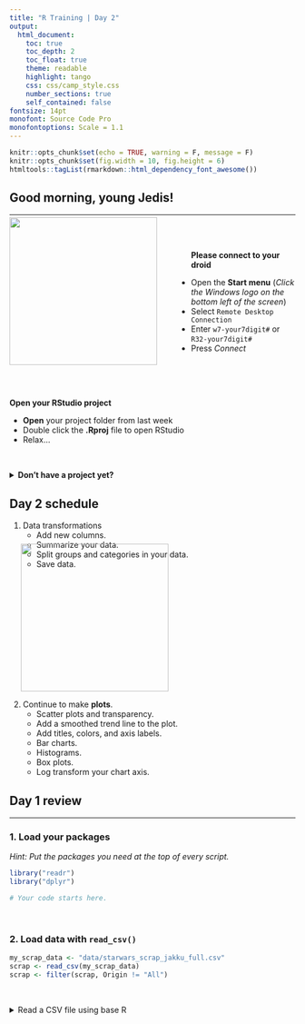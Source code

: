 ```yaml
---
title: "R Training | Day 2"
output: 
  html_document:
    toc: true
    toc_depth: 2
    toc_float: true
    theme: readable
    highlight: tango
    css: css/camp_style.css
    number_sections: true
    self_contained: false
fontsize: 14pt
monofont: Source Code Pro
monofontoptions: Scale = 1.1
---
```


```r
knitr::opts_chunk$set(echo = TRUE, warning = F, message = F)
knitr::opts_chunk$set(fig.width = 10, fig.height = 6) 
htmltools::tagList(rmarkdown::html_dependency_font_awesome())
```


## Good morning, young Jedis! {-}
<hr>

![](images/day2_bb8_sq.png){width="260" style="float: left; margin-right: 60px; margin-top: -10px;"}

<br><br>

__Please connect to your droid__

- Open the __Start menu__  (_Click the Windows logo on the bottom left of the screen_)
- Select ` Remote Desktop Connection `
- Enter ` w7-your7digit# ` or ` R32-your7digit# `
- Press _Connect_

<br><br><br>

__Open your RStudio project__

- __Open__ your project folder from last week
- Double click the __.Rproj__ file to open RStudio
- Relax...

<br>

<details><summary class = "btn_code"> __Don't have a project yet?__ </summary><p>


<a href="https://github.com/MPCA-air/RTrain/blob/master/data/junk_data.zip?raw=true"> <span class = "btn btn-info"> __DOWNLOAD__  </span></a> —  The Day 1 project files  

- __Open__ the `.zip` file
- __Copy__ the "junk_data" folder to your Desktop 
- __Open__ the folder
- Double click the __.Rproj__ file to open RStudio

<br>

<hr>

</p></details>


## Day 2 schedule  {-}

1. Data transformations
    - Add new columns.
    - Summarize your data.
    - Split groups and categories in your data.
    - Save data.
    
![](images/starwars_sleeping.png){width="260" align="right" style="margin-top: -58px; margin-left: 20px; margin-right: 6px;"}

2. Continue to make __plots__.
    - Scatter plots and transparency.
    - Add a smoothed trend line to the plot.
    - Add titles, colors, and axis labels.
    - Bar charts.
    - Histograms.
    - Box plots.
    - Log transform your chart axis. 
 


## Day 1 review {-}
<hr>

### 1. Load your packages {-}

_Hint: Put the packages you need at the top of every script._
```r
library("readr")
library("dplyr")

# Your code starts here.

```

<br>


### 2. Load data with `read_csv()` {-}
```r

my_scrap_data <- "data/starwars_scrap_jakku_full.csv"
scrap <- read_csv(my_scrap_data)
scrap <- filter(scrap, Origin != "All")

```

<br>

<details><summary class = "btn_code_blue"> Read a CSV file using base R </summary>
<p>

Sometimes there are more ways than one to solve puzzles in R. You don't actually need a package to read csvs into R. You can do this in _base R_. Let's not get carried away with all of the ways to do things, but just know---if one way doesn't work or is too slow..there is always another way to go about things.

Copy the code below to your R script and run the line with the `read.csv` function (Hit __CTRL + ENTER__). It will return the Star Wars scrap data `scrap`. The character string `"~data/scrap.csv"` inside the parentheses of the `read.csv()` function is the path of the data file.

```r
data <- read.csv("X:/Agency_Files/Outcomes/Risk_Eval_Air_Mod/_Air_Risk_Evaluation/R/R_Camp/Intro to R\RTrain - Star Wars/data/starwars_scrap_jakku_full.csv")
```

### 3. `select()` and `arrange()` your data {-}
```r

# Sort from low to high
arrange(scrap, Amount)

# Sort from high to low
arrange(scrap, desc(Amount))

##Select just the Origin cities and Destination (receiving) groups
select(scrap, c(Origin, Dest))

```

<br>


### 4. Filter your data with `filter()` {-}

_Hint: Numbers don't need quotes._
```r

# Filter to Salvage items with Amounts of 299
scrap_299 <- filter(scrap, Amount == 299)

# Filter to Salvage items that went to trade caravans and raiders
scrap_trade <- filter(scrap, Dest %in% c("Trade caravan", "Raiders"))

```

<br>

### Questions from Day 1 {-}

- Finding new packages and functions
    - Use __Cheatsheets__ to find common functions: 
        - Go to _Help_ > _Cheatsheets_. 
            - _Data Transformation_ is what we're learning now. 
            - _Data Visualization_ is also good. 
    - To search for functions 
        - [google.com](www.google.com): include `r` or `rstats` + `the question`
        - [stackoverflow.com](https://stackoverflow.com/questions/12675147/how-can-we-make-xkcd-style-graphs) + use the `[r]` tag
    - To search packages in R get the: [CRANsearcher](https://github.com/RhoInc/CRANsearcher)

- Where's my _History_?
    - Push the `UP ARROW` in the console to scroll through your recent command history.
    - Or select the `History` tab in the upper right next to the `Environment` tab.
    
- Get function help inside R: `?arrange()` 

<br>


#| Data transformation 
<hr>

![](images/starwars_cleandroid.jpg){width="250"  style="float: right; margin-top: 10px; margin-left: 20px; margin-right: 36px;"}


> "How can we best help Rey?""

We have several different units of scrap items. This means unit conversions are in our future! And, it sounds like we're going to need some math for this puzzle. Let's calculate some new columns to help prioritize scrap scavenging work.

<br><br>


#| `mutate()`
<hr>

It's often useful to edit existing columns in a data frame or add new columns that are functions of existing columns. That's the job of `mutate() `.

## Get to know your data frame

Before we go changing things in the data frame we'll need to know the column names and the tables dimensions a bit better. These quick functions are all great ways to describe your data frame.


### Data frame details {-}

- `names(scrap)` show the column names

- `nrow(scrap)` number of rows 

- `ncol(scrap)` number of columns

- `summary(scrap)` summary of all columns

- `glimpse(scrap)` column names, plus a glimpse of first few values (requires loading _dplyr_ package)

<br>

##Add a constant value or phrase to new column
First let's add a column with our names, so that Rey will thank us personally on Liberation Day. 
```r

##Type in your name and rank
scrap <- mutate(scrap, scrap_analyst = "Sergeant Derek")

```

## Changing or modifying an existing column
<hr>

Remember how that unit of Tons was written two ways: *TONS* and *Tons*? We can use _mutate_ together with _tolower_ to make sure all of the Salvage scrap is written in the same case. Case matters with R!

```r

scrap <- mutate(scrap, Units = tolower(Units))

##toupper() will change all of the letters in a column to upper case.
```

## Tons to pounds conversions

In our work we often use `mutate` to calculate new units for measurements. In this case, let's estimate the pounds for scavenge items that are reported in tons. 

> __Pounds__ = Scrap in Tons / 2000


### Convert an existing column to pounds {-}

Use `filter()` to subset our data down to the items reported in tons and then use `mutate()` to convert the Amount column to pounds and change the Units column to "pounds".

```r

scrap_pounds <- filter(scrap, Units = "cubic yards")

scrap_pounds <- mutate(scrap_pounds, 
                   Amount = Amount/2000,
                   Units = "pounds")
```

<br>


### <i class="fa fa-user-astronaut" aria-hidden="true" style="color:#040707;"></i> Pro-tip! {-}
> If you use `mutate()` and provide a single value for a column such as `Salvage_Analyst = "Sergeant Derek"`, then every row in the column you created will have that value. If you provide a vector of values, such as `Amount = Amount/2000`, then the column you create will have a list of values that each correspond to the values in the vector you provided. If you provide a vector that has a different length than the number of rows in your data frame, you'll get an error telling you that the number of values you provide must be equal to the number of rows in your data frame or be a single value.

## Find your neighbor's Origin City

Now let's see if you can use `mutate()` to help match the description of the Salvage from your City. Give your neighbor a series of clues about your origin city based on facts about the Salvage from that location.

Here's a hint for ways to describe your City by describing its Salvage scrap data.

> My City's name starts with a T.
> My City sold more than 1000 Acceleration compensators to a Trade Caravan. 
> The total price was at least 800 credits.

Use `mutate()`, `filter()`, and `arrange()` to figure out a way of describing your City by its Salvage scrap. Then, provide this information to your neighbor and have them figure out what City you are from.

Here's a snippet to get you started.
```r

library("dplyr")

## Filter down your data to the type of salvage in the hint
my_scrap <- filter(scrap, Salvage == "Acceleration compensator")

##arrange the data by 
my_scrap <- arrange(my_scrap, desc(Amount))

```
<br>

I have now written my_scrap like a million times and I am sick of it. R is so stupid why do I have to type all the time? I have rebels to protect and I haven't eaten in 2 days.

You DON'T have to do that much typing. You can connect your functions if you are using the same data set.

You can chain the `filter()` and `arrange()` functions together and do everything in one go. For that you can use the `%>%` (pipe).

![](https://d21ii91i3y6o6h.cloudfront.net/gallery_images/from_proof/9302/medium/1447173978/rstudio-hex-pipe-dot-psd.png){width="115" align="left" style="margin-right:20px;"}

<br>

In a script the `%>%` is read as "and then". In the code below we are telling R to `mutate` the data __and then__ to `filter` it.

<br>

```r

##Using the question Tuanul example above
my_scrap <- scrap %>%
  filter(Salvage == "Acceleration compensator") %>%
  arrange(my_scrap, desc(Amount))

```

#| `left_join()`

Remember our different unit issue? Well, we do not want to convert the units one by one, and guess what? Our droid found a unit converter table. This will make things way easier!

![](images/left_join_image.png){width="490"}

```r
##Name your table
conversions <- "data/conversion_table.csv"

##Read in your table
conversions <- read_csv(conversions)

##Join the scrap to the conversion table
#We can also drop the units column since its duplicated by the old data set and it's been corrected
scrap <- left_join(scrap, conversions, by = c("Salvage" = "desc")) %>% 
  select(-units)

```

<br>

__Hint:__ Remeber to type `?left_join` if you are wondering what the arguments are.


#| `ifelse()`
<hr>

Sometimes you may not want to add the same value to an entire column, in other words you want to `mutate()` conditionally. We can use `ifelse()` to do this.

```r

##Convert tons to pounds, but only if the units are not already in tons.
scrap <- scrap %>% 
         mutate(Ton_Conv = ifelse(Units == 'tons', Amount, Amount * pounds / 2000))

```


Wow!! Congratulations of galactic proportions to you. We have a clean and tidy data set. Someday if we receive data to append, all we will do is re-run this script and in 5 seconds we will have a cleaned up data set again!

We now have the amount of tons sold and the price per ton, but we want to know the total amount of credits for each transaction. How would we calculate that?

```r

##Calculate credits for each transaction
scrap <- scrap %>% 
  mutate(Credits = Ton_Conv * Price_per_Ton)

```

Now, we want to make some plots and really visualize this data, but Junk Bosses like old Unkar don't usually ask us for the raw data. We as data analysts get questions like, What's the highest number? What's the lowest number? What is the mean tonnage from Cratertown? Fast! Faster!! So, let us move on to _summarize_.

#| `summarize()` this
<hr>

![](images/summarize_diagram.png){width="490"}


`summarize()` allows you to apply a summary function like `median()` to a column and collapse your data down to a single row. To really dig into `summarize` you'll want to know some common summary functions, such as `sum()`, `mean()`, `median()`, `min()`, and `max()`.


## `sum()` {-}

Use `summarize()` and `sum()` to find the total credits from all Salvage.

```r
summarize(scrap, Total_Credits = sum(Credits))
```


## `mean()` {-}
Use `summarize()` and `mean()` to calculate the _mean_ weight in tons in the Salvage reports.

```r

summarize(scrap, mean_weight = mean(Ton_Conv, na.rm = T))

```

<br>

> Note the `na.rm = TRUE` in the `mean()` function. This tells R to ignore empty cells or missing values that show up in R as `NA`. If you leave `na.rm` out, the _mean_ funciton will return 'NA' when it finds a missing value in the data.


## `median()` {-}
Use summarize to calculate the _median_ weight in the Salvage reports.

```r
summarize(scrap, median_price = median(Ton_Conv, na.rm = T))
```

## `max()` {-}
Use summarize to calculate the _maximum_ price per ton any scrapper got for their Salvage.

```r
summarize(scrap, max_price = max(Price_per_Ton, na.rm = T))
```

## `min()` {-}
Use summarize to calculate the _minimum_ price per ton any scrapper got for their Salvage.


```r
summarize(scrap, min_price = min(Price_per_Ton, na.rm = T))
```


## `nth()` {-}
Use `summarize()` and `nth(Origin, 12)` to find the name of the Origin City that got the  _12th_ highest scrapper haul.   

_Hint: Use `arrange()` first._

`arrange(scrap, desc(Ton_Conv)) %>% summarize(price_12 = nth(Origin, 12))`



## `sd()` {-}

What is the _standard deviation_ of the credits?

`summarize(scrap, stdev_Credits = sd(Credits))`


## `quantile()` {-}

_Quantiles_ are useful for finding the upper or lower range of a column. Use the `quantile()` function to find the the 5th and 95th quantile of the prices.

```r

summarize(scrap, 
          price_5th_pctile  = quantile(Price_per_Ton, 0.05, na.rm = T),
          price_95th_pctile = quantile(Price_per_Ton, 0.95))
```

_Hint: add `na.rm = T` to `quantile()`._


## `n()` {-}

`n()` stands for _count_.

Use summarize and `n()` to count the number of reported Salvage that went to a Niima outpost. 

_Hint: Use `filter()` first._  

`filter(scrap, Dest == "Niima outpost") %>% summarize(salvage_count = n())`

<br>


### <i class="fa fa-starwars" aria-hidden="true" style="color: green"></i> Exercise {-}

- Create a Star Wars scrap summary using 3 of the math functions above. 



#| `group_by()`
<hr>

> Wouldn't it be nice if we could easily find the mean price for every Origin City? It's time for `group_by()`!


If you thought `summarize` was awesome, wait until you include `group_by` with your `summarize` commands. 

Try using `group_by` with the column _Origin_ and then use `summarize` to count the number of Salvage reports from each planet.  

```r

group_by(scrap, Origin) %>% summarize(origin_count  =  n()) %>% ungroup()

```

### <i class="fa fa-user-astronaut" aria-hidden="true" style="color:#040707;"></i> Pro-tip! {-}
> Ending with `ungroup()` is good practice. This will prevent your data from staying grouped after the summarizing has been completed.

<br>

> What about the mean of the prices that each Origin City got?

Let's use `group_by` with the column _Origin_ again, but this time use `summarize` to find the `mean(Price_per_Ton)` for each Origin City. 

```r

group_by(scrap, Origin) %>% 
      summarize(mean_price =  mean(Price_per_Ton, na.rm = T)) %>% ungroup()

```

<br>

That's a lot of digits! 


## `round()`

You can round the prices to a certain number of digits using the `round()` function. We can finish by adding the `arrange()` function to sort the table by our new column.

```r

group_by(scrap, Origin) %>% 
  summarize(mean_price       =  mean(Price_per_Ton, na.rm = T),
            mean_price_round = round(Price_per_Ton, digits = 2)) %>%  
  arrange(mean_price_round) %>% ungroup()

```

<br>

__NOTE:__ The `round()` function in R does not automatically round values ending in 5 up, instead it uses scientific rounding. It rounds values ending in 5 to the nearest even number, so 2.5 rounded to the nearest whole number using `round()` is 2, and 3.5 rounded to the nearest whole number is 4. If you want to round all values ending in 5 up, then you'll have to use a rounding function from another package.



#| Save files
<hr>

Let's save the last summary table we created to a _CSV_. That way we can print it to have it __transmitted through Droid courier__ to Unkar. To save a data frame we'll use the `write_csv()` function from our favorite _readr_ package. 
```r

# First give the new data a name
scrap_summary <- group_by(scrap, Origin) %>% 
  summarize(mean_price       =  mean(Price_per_Ton, na.rm = T),
            mean_price_round = round(Price_per_Ton, digits = 2)) %>%  
  arrange(mean_price_round) %>% ungroup()

# Write the file to your project folder
write_csv(scrap_summary, "mean_prices_origin.csv")

```



### <i class="fa fa-user-astronaut" aria-hidden="true" style="color:#040707;"></i> Pro-tip! {-}
> __Warning!__ R will overwrite a file if the file already exists in a folder. It will not ask for confirmation. You will not collect $200.
>

<br>


#| Grouped `mutate()` 
<br><hr>

We can bring back `mutate` to add a column based on the grouped values in a data set. For example, you may want to add a column showing the mean price by country to the whole table.  

When you combine `group_by` and `mutate` the new column will be calculated based on the values within each group. 

```r

group_by(scrap, Origin) %>% mutate(origin_mean_price = mean(Price_per_Ton, na.rm = T)) %>% ungroup()

```

<br>

### {- .tabset}

#### <i class="fa fa-user-starwars" aria-hidden="true" style="color: green"></i> Exercise  {-}
<br>

- Find the median weight for each Destination.

```r
group_by(scrap, Dest) %>% 
  mutate(median_weight = _________________)
```

<br><br><hr>

#### Show code {-}
<br>

```r
group_by(scrap, Dest) %>% 
  mutate(median_weight = median(Ton_Conv, na.rm = T))
```

<br><br><hr>


## Break time <i class="fa fa-hourglass-half" aria-hidden="true" style="color:#040707;"></i> {-}

<br> Take 5 minutes to relax. <br>

#| ggplot

All of this information is great, but Rey doesn't have time to look at tables. Let's visualize the data with some plots. Let's go more in-depth into ggplot.

## The 3 parts of a _ggplot_

### 1. Set the base plot (the Dorian plot).

```r
library(ggplot2)
```


```r
ggplot(scrap)
```

<br>

> Note when we load the package it's `library ("ggplot2")` but when we use the function, it's `ggplot(scrap)` without the 2 following ggplot. It's annoying, but that's the way it is.

### 2. Set the X, Y _(aesthetics)_.
_Aesthetics_ are the visual components from the data that you want to use in the chart. These also determine the dimensions of the plot.

```r
ggplot(scrap, aes(x = Dest, y = Credits)) 
```

### 3. Add layers _(geometries)_.
```r
ggplot(scrap, aes(x = Dest, y = Credits)) +
  geom_point()
```

<br>

Now let's use color to show the origins of the scrap

```r
ggplot(scrap, aes(x = Dest, y = Credits, color = Origin)) +
  geom_point()
```

This is a too much detail. Let's make a bar chart and add up the sales to make it easier to understand.

```r
ggplot(scrap, aes(x = Dest, y = Credits, fill = Origin)) +
  geom_bar(stat = "sum")
```



